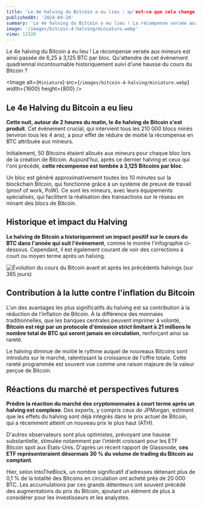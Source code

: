 ```yaml
---
title: 'Le 4e halving du Bitcoin a eu lieu : qu'est-ce que cela change pour le BTC ?'
publishedAt: '2024-04-20'
summary: 'Le 4e halving du Bitcoin a eu lieu ! La récompense versée aux mineurs est ainsi passée de 6,25 à 3,125 BTC par bloc.'
image: '/images/bitcoin-4-halving/miniature.webp'
view: 12328
---
```


Le 4e halving du Bitcoin a eu lieu ! La récompense versée aux mineurs est ainsi passée de 6,25 à 3,125 BTC par bloc. Qu'attendre de cet évènement quadriennal incontournable historiquement suivi d'une hausse du cours du Bitcoin ?

<Image
  alt={`Miniature`}
  src={`/images/bitcoin-4-halving/miniature.webp`}
  width={1600}
  height={800}
/>

## Le 4e Halving du Bitcoin a eu lieu

**Cette nuit, autour de 2 heures du matin, le 4e halving de Bitcoin s'est produit**. Cet événement crucial, qui intervient tous les 210 000 blocs minés (environ tous les 4 ans), a pour effet de réduire de moitié la récompense en BTC attribuée aux mineurs.

Initialement, 50 Bitcoins étaient alloués aux mineurs pour chaque bloc lors de la création de Bitcoin. Aujourd'hui, après ce dernier halving et ceux qui l'ont précédé, **cette récompense est tombée à 3,125 Bitcoins par bloc**.

Un bloc est généré approximativement toutes les 10 minutes sur la blockchain Bitcoin, qui fonctionne grâce à un système de preuve de travail (proof of work, PoW). Ce sont les mineurs, avec leurs équipements spécialisés, qui facilitent la réalisation des transactions sur le réseau en minant des blocs de Bitcoin.

## Historique et impact du Halving

**Le halving de Bitcoin a historiquement un impact positif sur le cours du BTC dans l'année qui suit l'événement**, comme le montre l'infographie ci-dessous. Cependant, il est également courant de voir des corrections à court ou moyen terme après un halving.

![Évolution du cours du Bitcoin avant et après les précédents halvings (sur 365 jours)](/images/bitcoin-4-halving/Impact-halving-Bitcoin.webp)

## Contribution à la lutte contre l'inflation du Bitcoin

L'un des avantages les plus significatifs du halving est sa contribution à la réduction de l'inflation de Bitcoin. À la différence des monnaies traditionnelles, que les banques centrales peuvent imprimer à volonté, **Bitcoin est régi par un protocole d'émission strict limitant à 21 millions le nombre total de BTC qui seront jamais en circulation**, renforçant ainsi sa rareté.

Le halving diminue de moitié le rythme auquel de nouveaux Bitcoins sont introduits sur le marché, ralentissant la croissance de l'offre totale. Cette rareté programmée est souvent vue comme une raison majeure de la valeur perçue de Bitcoin.

## Réactions du marché et perspectives futures

**Prédire la réaction du marché des cryptomonnaies à court terme après un halving est complexe**. Des experts, y compris ceux de JPMorgan, estiment que les effets du halving sont déjà intégrés dans le prix actuel de Bitcoin, qui a récemment atteint un nouveau prix le plus haut (ATH).

D'autres observateurs sont plus optimistes, prévoyant une hausse substantielle, stimulée notamment par l'intérêt croissant pour les ETF Bitcoin spot aux États-Unis. D'après un récent rapport de Glassnode, **ces ETF représenteraient désormais 30 % du volume de trading du Bitcoin au comptant**.

Hier, selon IntoTheBlock, un nombre significatif d'adresses détenant plus de 0,1 % de la totalité des Bitcoins en circulation ont acheté près de 20 000 BTC. Les accumulations par ces grands détenteurs ont souvent précédé des augmentations du prix du Bitcoin, ajoutant un élément de plus à considérer pour les investisseurs et les analystes.
